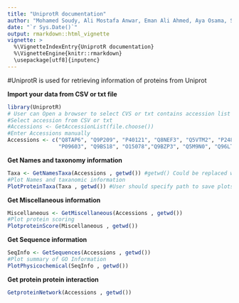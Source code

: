 ---
title: "UniprotR documentation"
author: "Mohamed Soudy, Ali Mostafa Anwar, Eman Ali Ahmed, Aya Osama, Shahd Ezzeldin, Sebaey Mahgoub and Sameh Magdeldin"
date: "`r Sys.Date()`"
output: rmarkdown::html_vignette
vignette: >
  %\VignetteIndexEntry{UniprotR documentation}
  %\VignetteEngine{knitr::rmarkdown}
  \usepackage[utf8]{inputenc}
---
#UniprotR is used for retrieving information of proteins from Uniprot

**Import your data from CSV or txt file**

```{r}
library(UniprotR)
# User can Open a browser to select CVS or txt contains accession list or Enter accessions manually
#Select accession from CSV or txt
#Accessions <- GetAccessionList(file.choose()) 
#Enter Accessions manually 
Accessions <- c("Q8TAP6", "Q9P209", "P40121", "Q8NEF3", "Q5VTM2", "P24864", "Q9UHD1", "P09564",
                "P09603", "Q9BS18", "O15078","Q9BZP3", "Q5M9N0", "Q96LT6", "Q9HCU4", "O43852",  "Q9BWT7", "Q53HC0", "O15234", "Q96KN2", "P63098", "Q9WVC3","Q8BGK2", "Q70KF4", "Q6IR41", "Q9QXJ4", "Q8C3W1", "Q8K2W9", "O88870", "Q3V3N7", "Q8BGD0", "Q3V037", "Q8CG72","Q8CDN1", "Q9QY84", "Q9CWF6", "Q61271", "Q8C142", "P04186", "Q6EBV9", "Q9WUE3", "Q9D1D6", "Q9WUB6", "Q8C1Z7","P09470", "Q99M07", "Q8BHN7", "Q9QY83", "Q91ZV8", "Q4ZJN1", "Q80TI0", "Q4V7F0", "Q5XIS7", "P30120", "Q9QZI7","Q2TGJ1", "Q6QMY6", "P08542", "Q9JJW1", "Q6AY86", "Q6AYE4", "Q9Z1F2", "A2VCW5", "Q6GV27", "Q62941", "Q9JKY3","Q63665", "Q5J3E5", "P60841", "Q9Z288", "Q6P6U0", "P17425", "Q62661")
```
**Get Names and taxonomy information**
```{r fig.width=10 , fig.height=8}
Taxa <- GetNamesTaxa(Accessions , getwd()) #getwd() Could be replaced with user's path where csv file contains Names & Taxonomy will be  saved
#Plot Names and taxanomic information
PlotProteinTaxa(Taxa , getwd()) #User should specify path to save plots 
```

**Get Miscellaneous information**
```{r fig.width=12 , fig.height=9}
Miscellaneous <- GetMiscellaneous(Accessions , getwd())
#Plot protein scoring
PlotproteinScore(Miscellaneous , getwd())
```

**Get Sequence information**
```{r fig.width=12 , fig.height=9}
SeqInfo <- GetSequences(Accessions , getwd())
#Plot summary of GO Information
PlotPhysicochemical(SeqInfo , getwd())
```

**Get protein protein interaction**
```{r}
GetproteinNetwork(Accessions , getwd())
```
